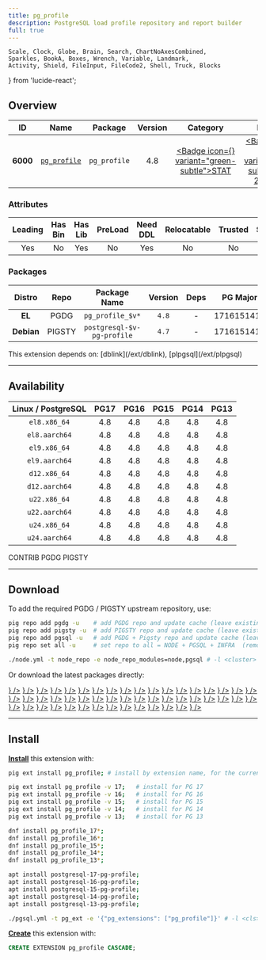 ```yaml
---
title: pg_profile
description: PostgreSQL load profile repository and report builder
full: true
---
```


    Scale, Clock, Globe, Brain, Search, ChartNoAxesCombined,
    Sparkles, BookA, Boxes, Wrench, Variable, Landmark,
    Activity, Shield, FileInput, FileCode2, Shell, Truck, Blocks
} from 'lucide-react';

## Overview

| <TooltipIconButton tooltip="Extension unique identifier" side="top">ID</TooltipIconButton> | <TooltipIconButton tooltip="Extension name" side="top">Name</TooltipIconButton> | <TooltipIconButton tooltip="Package name for installation" side="top">Package</TooltipIconButton> | <TooltipIconButton tooltip="Latest available extension version" side="top">Version</TooltipIconButton> | <TooltipIconButton tooltip="Extension category" side="top">Category</TooltipIconButton> | <TooltipIconButton tooltip="Open source license" side="top">License</TooltipIconButton> | <TooltipIconButton tooltip="Programming language" side="top">Lang</TooltipIconButton> |
|:--------:|:--------:|:----------:|:--------------:|:---------------------------------------:|:------------------------------------------------------:|:----:|
| **6000** | [`pg_profile`](https://github.com/zubkov-andrei/pg_profile) | `pg_profile` | 4.8 | <a href="/ext/stat" className="no-underline"><Badge icon={<Activity />} variant="green-subtle">STAT</Badge></a> | <a href="/ext/list/license#bsd-2-clause" className="no-underline"><Badge icon={<Scale />} variant="blue-subtle">BSD 2-Clause</Badge></a> | <a href="/ext/list/lang#c"><Badge icon={<FileCode2 />} variant="blue-subtle">C</Badge></a> |

### Attributes

| <TooltipIconButton tooltip="The Primary Leading extension in the Package" side="top">Leading</TooltipIconButton> | <TooltipIconButton tooltip="Contains binary utils" side="top">Has Bin</TooltipIconButton> | <TooltipIconButton tooltip="Contains .so shared library files" side="top">Has Lib</TooltipIconButton> | <TooltipIconButton tooltip="Requires preloading via shared_preload_libraries" side="top">PreLoad</TooltipIconButton> | <TooltipIconButton tooltip="Requires CREATE EXTENSION DDL command" side="top">Need DDL</TooltipIconButton> | <TooltipIconButton tooltip="Can be installed in any schema" side="top">Relocatable</TooltipIconButton> | <TooltipIconButton tooltip="Can be created by non-superuser" side="top">Trusted</TooltipIconButton> | <TooltipIconButton tooltip="Schemas used by this extension" side="top">Schemas</TooltipIconButton> |
|:-------:|:-------:|:-------:|:-------:|:--------:|:-----------:|:-------:|:-------:|
| Yes | No | Yes | No | Yes | No | No | - |

### Packages

| <TooltipIconButton tooltip="Linux distribution family, EL or Debian" side="top">Distro</TooltipIconButton> | <TooltipIconButton tooltip="Package repository" side="top">Repo</TooltipIconButton> | <TooltipIconButton tooltip="The RPM/DEB Package Name Pattern (replace $v with real pg major)" side="top">Package Name</TooltipIconButton> | <TooltipIconButton tooltip="Latest package version" side="top">Version</TooltipIconButton> | <TooltipIconButton tooltip="RPM/DEB Package dependencies" side="top">Deps</TooltipIconButton> | <TooltipIconButton tooltip="Available in these PostgreSQL Major Versions" side="top">PG Major</TooltipIconButton> |
|:----------:|:--------:|:------------------------:|:-----------:|:------------:|:------------------:|
|   **EL**   | <Badge variant="blue-subtle"><span className="font-bold">PGDG</span></Badge> | `pg_profile_$v*` | `4.8` | - | <Badge variant="green-subtle">17</Badge><Badge variant="green-subtle">16</Badge><Badge variant="green-subtle">15</Badge><Badge variant="green-subtle">14</Badge><Badge variant="green-subtle">13</Badge> |
| **Debian** | <Badge variant="amber-subtle"><span className="font-bold">PIGSTY</span></Badge> | `postgresql-$v-pg-profile` | `4.7` | - | <Badge variant="green-subtle">17</Badge><Badge variant="green-subtle">16</Badge><Badge variant="green-subtle">15</Badge><Badge variant="green-subtle">14</Badge><Badge variant="green-subtle">13</Badge> |


<Callout title="Dependencies" type="warn">
    This extension depends on: [dblink](/ext/dblink), [plpgsql](/ext/plpgsql)
</Callout>


------

## Availability

| <TooltipIconButton tooltip="Linux Distro Arch / PostgreSQL Major Version" side="top">Linux / PostgreSQL </TooltipIconButton> | **PG17** | **PG16** | **PG15** | **PG14** | **PG13** |
|:-----:|:-----:|:-----:|:-----:|:-----:|:-----:|
| `el8.x86_64` | <Badge variant="blue-subtle">4.8</Badge> | <Badge variant="blue-subtle">4.8</Badge> | <Badge variant="blue-subtle">4.8</Badge> | <Badge variant="blue-subtle">4.8</Badge> | <Badge variant="blue-subtle">4.8</Badge> |
| `el8.aarch64` | <Badge variant="blue-subtle">4.8</Badge> | <Badge variant="blue-subtle">4.8</Badge> | <Badge variant="blue-subtle">4.8</Badge> | <Badge variant="blue-subtle">4.8</Badge> | <Badge variant="blue-subtle">4.8</Badge> |
| `el9.x86_64` | <Badge variant="blue-subtle">4.8</Badge> | <Badge variant="blue-subtle">4.8</Badge> | <Badge variant="blue-subtle">4.8</Badge> | <Badge variant="blue-subtle">4.8</Badge> | <Badge variant="blue-subtle">4.8</Badge> |
| `el9.aarch64` | <Badge variant="blue-subtle">4.8</Badge> | <Badge variant="blue-subtle">4.8</Badge> | <Badge variant="blue-subtle">4.8</Badge> | <Badge variant="blue-subtle">4.8</Badge> | <Badge variant="blue-subtle">4.8</Badge> |
| `d12.x86_64` | <Badge variant="amber-subtle">4.8</Badge> | <Badge variant="amber-subtle">4.8</Badge> | <Badge variant="amber-subtle">4.8</Badge> | <Badge variant="amber-subtle">4.8</Badge> | <Badge variant="amber-subtle">4.8</Badge> |
| `d12.aarch64` | <Badge variant="amber-subtle">4.8</Badge> | <Badge variant="amber-subtle">4.8</Badge> | <Badge variant="amber-subtle">4.8</Badge> | <Badge variant="amber-subtle">4.8</Badge> | <Badge variant="amber-subtle">4.8</Badge> |
| `u22.x86_64` | <Badge variant="amber-subtle">4.8</Badge> | <Badge variant="amber-subtle">4.8</Badge> | <Badge variant="amber-subtle">4.8</Badge> | <Badge variant="amber-subtle">4.8</Badge> | <Badge variant="amber-subtle">4.8</Badge> |
| `u22.aarch64` | <Badge variant="amber-subtle">4.8</Badge> | <Badge variant="amber-subtle">4.8</Badge> | <Badge variant="amber-subtle">4.8</Badge> | <Badge variant="amber-subtle">4.8</Badge> | <Badge variant="amber-subtle">4.8</Badge> |
| `u24.x86_64` | <Badge variant="amber-subtle">4.8</Badge> | <Badge variant="amber-subtle">4.8</Badge> | <Badge variant="amber-subtle">4.8</Badge> | <Badge variant="amber-subtle">4.8</Badge> | <Badge variant="amber-subtle">4.8</Badge> |
| `u24.aarch64` | <Badge variant="amber-subtle">4.8</Badge> | <Badge variant="amber-subtle">4.8</Badge> | <Badge variant="amber-subtle">4.8</Badge> | <Badge variant="amber-subtle">4.8</Badge> | <Badge variant="amber-subtle">4.8</Badge> |

<Badge variant="green-subtle"><span className="font-black">CONTRIB</span></Badge> <Badge variant="blue-subtle"><span className="font-black">PGDG</span></Badge> <Badge variant="amber-subtle"><span className="font-black">PIGSTY</span></Badge>

------

## Download

To add the required PGDG / PIGSTY upstream repository, use:

```bash tab="pig"
pig repo add pgdg -u    # add PGDG repo and update cache (leave existing repos)
pig repo add pigsty -u  # add PIGSTY repo and update cache (leave existing repos)
pig repo add pgsql -u   # add PGDG + Pigsty repo and update cache (leave existing repos)
pig repo set all -u     # set repo to all = NODE + PGSQL + INFRA  (remove existing repos)
```
```bash tab="pigsty"
./node.yml -t node_repo -e node_repo_modules=node,pgsql # -l <cluster>
```

Or download the latest packages directly:

<Files>
    <Folder name="el8.x86_64">
        <a href="https://download.postgresql.org/pub/repos/yum/17/redhat/rhel-8-x86_64/pg_profile_17-4.8-1PGDG.rhel8.noarch.rpm"><File name="pg_profile_17-4.8-1PGDG.rhel8.noarch.rpm" icon={<Package className="text-emerald-500" />} /></a>
        <a href="https://download.postgresql.org/pub/repos/yum/16/redhat/rhel-8-x86_64/pg_profile_16-4.8-1PGDG.rhel8.noarch.rpm"><File name="pg_profile_16-4.8-1PGDG.rhel8.noarch.rpm" icon={<Package className="text-emerald-500" />} /></a>
        <a href="https://download.postgresql.org/pub/repos/yum/15/redhat/rhel-8-x86_64/pg_profile_15-4.8-1PGDG.rhel8.noarch.rpm"><File name="pg_profile_15-4.8-1PGDG.rhel8.noarch.rpm" icon={<Package className="text-emerald-500" />} /></a>
        <a href="https://download.postgresql.org/pub/repos/yum/14/redhat/rhel-8-x86_64/pg_profile_14-4.8-1PGDG.rhel8.noarch.rpm"><File name="pg_profile_14-4.8-1PGDG.rhel8.noarch.rpm" icon={<Package className="text-emerald-500" />} /></a>
        <a href="https://download.postgresql.org/pub/repos/yum/13/redhat/rhel-8-x86_64/pg_profile_13-4.8-1PGDG.rhel8.noarch.rpm"><File name="pg_profile_13-4.8-1PGDG.rhel8.noarch.rpm" icon={<Package className="text-emerald-500" />} /></a>
    </Folder>
    <Folder name="el8.aarch64">
        <a href="https://download.postgresql.org/pub/repos/yum/17/redhat/rhel-8-aarch64/pg_profile_17-4.8-1PGDG.rhel8.noarch.rpm"><File name="pg_profile_17-4.8-1PGDG.rhel8.noarch.rpm" icon={<Package className="text-orange-500" />} /></a>
        <a href="https://download.postgresql.org/pub/repos/yum/16/redhat/rhel-8-aarch64/pg_profile_16-4.8-1PGDG.rhel8.noarch.rpm"><File name="pg_profile_16-4.8-1PGDG.rhel8.noarch.rpm" icon={<Package className="text-orange-500" />} /></a>
        <a href="https://download.postgresql.org/pub/repos/yum/15/redhat/rhel-8-aarch64/pg_profile_15-4.8-1PGDG.rhel8.noarch.rpm"><File name="pg_profile_15-4.8-1PGDG.rhel8.noarch.rpm" icon={<Package className="text-orange-500" />} /></a>
        <a href="https://download.postgresql.org/pub/repos/yum/14/redhat/rhel-8-aarch64/pg_profile_14-4.8-1PGDG.rhel8.noarch.rpm"><File name="pg_profile_14-4.8-1PGDG.rhel8.noarch.rpm" icon={<Package className="text-orange-500" />} /></a>
        <a href="https://download.postgresql.org/pub/repos/yum/13/redhat/rhel-8-aarch64/pg_profile_13-4.8-1PGDG.rhel8.noarch.rpm"><File name="pg_profile_13-4.8-1PGDG.rhel8.noarch.rpm" icon={<Package className="text-orange-500" />} /></a>
    </Folder>
    <Folder name="el9.x86_64">
        <a href="https://download.postgresql.org/pub/repos/yum/17/redhat/rhel-9-x86_64/pg_profile_17-4.8-1PGDG.rhel9.noarch.rpm"><File name="pg_profile_17-4.8-1PGDG.rhel9.noarch.rpm" icon={<Package className="text-emerald-500" />} /></a>
        <a href="https://download.postgresql.org/pub/repos/yum/16/redhat/rhel-9-x86_64/pg_profile_16-4.8-1PGDG.rhel9.noarch.rpm"><File name="pg_profile_16-4.8-1PGDG.rhel9.noarch.rpm" icon={<Package className="text-emerald-500" />} /></a>
        <a href="https://download.postgresql.org/pub/repos/yum/15/redhat/rhel-9-x86_64/pg_profile_15-4.8-1PGDG.rhel9.noarch.rpm"><File name="pg_profile_15-4.8-1PGDG.rhel9.noarch.rpm" icon={<Package className="text-emerald-500" />} /></a>
        <a href="https://download.postgresql.org/pub/repos/yum/14/redhat/rhel-9-x86_64/pg_profile_14-4.8-1PGDG.rhel9.noarch.rpm"><File name="pg_profile_14-4.8-1PGDG.rhel9.noarch.rpm" icon={<Package className="text-emerald-500" />} /></a>
        <a href="https://download.postgresql.org/pub/repos/yum/13/redhat/rhel-9-x86_64/pg_profile_13-4.8-1PGDG.rhel9.noarch.rpm"><File name="pg_profile_13-4.8-1PGDG.rhel9.noarch.rpm" icon={<Package className="text-emerald-500" />} /></a>
    </Folder>
    <Folder name="el9.aarch64">
        <a href="https://download.postgresql.org/pub/repos/yum/17/redhat/rhel-9-aarch64/pg_profile_17-4.8-1PGDG.rhel9.noarch.rpm"><File name="pg_profile_17-4.8-1PGDG.rhel9.noarch.rpm" icon={<Package className="text-orange-500" />} /></a>
        <a href="https://download.postgresql.org/pub/repos/yum/16/redhat/rhel-9-aarch64/pg_profile_16-4.8-1PGDG.rhel9.noarch.rpm"><File name="pg_profile_16-4.8-1PGDG.rhel9.noarch.rpm" icon={<Package className="text-orange-500" />} /></a>
        <a href="https://download.postgresql.org/pub/repos/yum/15/redhat/rhel-9-aarch64/pg_profile_15-4.8-1PGDG.rhel9.noarch.rpm"><File name="pg_profile_15-4.8-1PGDG.rhel9.noarch.rpm" icon={<Package className="text-orange-500" />} /></a>
        <a href="https://download.postgresql.org/pub/repos/yum/14/redhat/rhel-9-aarch64/pg_profile_14-4.8-1PGDG.rhel9.noarch.rpm"><File name="pg_profile_14-4.8-1PGDG.rhel9.noarch.rpm" icon={<Package className="text-orange-500" />} /></a>
        <a href="https://download.postgresql.org/pub/repos/yum/13/redhat/rhel-9-aarch64/pg_profile_13-4.8-1PGDG.rhel9.noarch.rpm"><File name="pg_profile_13-4.8-1PGDG.rhel9.noarch.rpm" icon={<Package className="text-orange-500" />} /></a>
    </Folder>
    <Folder name="d12.x86_64">
        <a href="https://repo.pigsty.io/apt/pgsql/bookworm/pool/main/p/pg-profile/postgresql-17-pg-profile_4.8-1PIGSTY~bookworm_amd64.deb"><File name="postgresql-17-pg-profile_4.8-1PIGSTY~bookworm_amd64.deb" icon={<Box className="text-emerald-500" />} /></a>
        <a href="https://repo.pigsty.io/apt/pgsql/bookworm/pool/main/p/pg-profile/postgresql-16-pg-profile_4.8-1PIGSTY~bookworm_amd64.deb"><File name="postgresql-16-pg-profile_4.8-1PIGSTY~bookworm_amd64.deb" icon={<Box className="text-emerald-500" />} /></a>
        <a href="https://repo.pigsty.io/apt/pgsql/bookworm/pool/main/p/pg-profile/postgresql-15-pg-profile_4.8-1PIGSTY~bookworm_amd64.deb"><File name="postgresql-15-pg-profile_4.8-1PIGSTY~bookworm_amd64.deb" icon={<Box className="text-emerald-500" />} /></a>
        <a href="https://repo.pigsty.io/apt/pgsql/bookworm/pool/main/p/pg-profile/postgresql-14-pg-profile_4.8-1PIGSTY~bookworm_amd64.deb"><File name="postgresql-14-pg-profile_4.8-1PIGSTY~bookworm_amd64.deb" icon={<Box className="text-emerald-500" />} /></a>
        <a href="https://repo.pigsty.io/apt/pgsql/bookworm/pool/main/p/pg-profile/postgresql-13-pg-profile_4.8-1PIGSTY~bookworm_amd64.deb"><File name="postgresql-13-pg-profile_4.8-1PIGSTY~bookworm_amd64.deb" icon={<Box className="text-emerald-500" />} /></a>
    </Folder>
    <Folder name="d12.aarch64">
        <a href="https://repo.pigsty.io/apt/pgsql/bookworm/pool/main/p/pg-profile/postgresql-17-pg-profile_4.8-1PIGSTY~bookworm_arm64.deb"><File name="postgresql-17-pg-profile_4.8-1PIGSTY~bookworm_arm64.deb" icon={<Box className="text-orange-500" />} /></a>
        <a href="https://repo.pigsty.io/apt/pgsql/bookworm/pool/main/p/pg-profile/postgresql-16-pg-profile_4.8-1PIGSTY~bookworm_arm64.deb"><File name="postgresql-16-pg-profile_4.8-1PIGSTY~bookworm_arm64.deb" icon={<Box className="text-orange-500" />} /></a>
        <a href="https://repo.pigsty.io/apt/pgsql/bookworm/pool/main/p/pg-profile/postgresql-15-pg-profile_4.8-1PIGSTY~bookworm_arm64.deb"><File name="postgresql-15-pg-profile_4.8-1PIGSTY~bookworm_arm64.deb" icon={<Box className="text-orange-500" />} /></a>
        <a href="https://repo.pigsty.io/apt/pgsql/bookworm/pool/main/p/pg-profile/postgresql-14-pg-profile_4.8-1PIGSTY~bookworm_arm64.deb"><File name="postgresql-14-pg-profile_4.8-1PIGSTY~bookworm_arm64.deb" icon={<Box className="text-orange-500" />} /></a>
        <a href="https://repo.pigsty.io/apt/pgsql/bookworm/pool/main/p/pg-profile/postgresql-13-pg-profile_4.8-1PIGSTY~bookworm_arm64.deb"><File name="postgresql-13-pg-profile_4.8-1PIGSTY~bookworm_arm64.deb" icon={<Box className="text-orange-500" />} /></a>
    </Folder>
    <Folder name="u22.x86_64">
        <a href="https://repo.pigsty.io/apt/pgsql/jammy/pool/main/p/pg-profile/postgresql-17-pg-profile_4.8-1PIGSTY~jammy_amd64.deb"><File name="postgresql-17-pg-profile_4.8-1PIGSTY~jammy_amd64.deb" icon={<Box className="text-emerald-500" />} /></a>
        <a href="https://repo.pigsty.io/apt/pgsql/jammy/pool/main/p/pg-profile/postgresql-16-pg-profile_4.8-1PIGSTY~jammy_amd64.deb"><File name="postgresql-16-pg-profile_4.8-1PIGSTY~jammy_amd64.deb" icon={<Box className="text-emerald-500" />} /></a>
        <a href="https://repo.pigsty.io/apt/pgsql/jammy/pool/main/p/pg-profile/postgresql-15-pg-profile_4.8-1PIGSTY~jammy_amd64.deb"><File name="postgresql-15-pg-profile_4.8-1PIGSTY~jammy_amd64.deb" icon={<Box className="text-emerald-500" />} /></a>
        <a href="https://repo.pigsty.io/apt/pgsql/jammy/pool/main/p/pg-profile/postgresql-14-pg-profile_4.8-1PIGSTY~jammy_amd64.deb"><File name="postgresql-14-pg-profile_4.8-1PIGSTY~jammy_amd64.deb" icon={<Box className="text-emerald-500" />} /></a>
        <a href="https://repo.pigsty.io/apt/pgsql/jammy/pool/main/p/pg-profile/postgresql-13-pg-profile_4.8-1PIGSTY~jammy_amd64.deb"><File name="postgresql-13-pg-profile_4.8-1PIGSTY~jammy_amd64.deb" icon={<Box className="text-emerald-500" />} /></a>
    </Folder>
    <Folder name="u22.aarch64">
        <a href="https://repo.pigsty.io/apt/pgsql/jammy/pool/main/p/pg-profile/postgresql-17-pg-profile_4.8-1PIGSTY~jammy_arm64.deb"><File name="postgresql-17-pg-profile_4.8-1PIGSTY~jammy_arm64.deb" icon={<Box className="text-orange-500" />} /></a>
        <a href="https://repo.pigsty.io/apt/pgsql/jammy/pool/main/p/pg-profile/postgresql-16-pg-profile_4.8-1PIGSTY~jammy_arm64.deb"><File name="postgresql-16-pg-profile_4.8-1PIGSTY~jammy_arm64.deb" icon={<Box className="text-orange-500" />} /></a>
        <a href="https://repo.pigsty.io/apt/pgsql/jammy/pool/main/p/pg-profile/postgresql-15-pg-profile_4.8-1PIGSTY~jammy_arm64.deb"><File name="postgresql-15-pg-profile_4.8-1PIGSTY~jammy_arm64.deb" icon={<Box className="text-orange-500" />} /></a>
        <a href="https://repo.pigsty.io/apt/pgsql/jammy/pool/main/p/pg-profile/postgresql-14-pg-profile_4.8-1PIGSTY~jammy_arm64.deb"><File name="postgresql-14-pg-profile_4.8-1PIGSTY~jammy_arm64.deb" icon={<Box className="text-orange-500" />} /></a>
        <a href="https://repo.pigsty.io/apt/pgsql/jammy/pool/main/p/pg-profile/postgresql-13-pg-profile_4.8-1PIGSTY~jammy_arm64.deb"><File name="postgresql-13-pg-profile_4.8-1PIGSTY~jammy_arm64.deb" icon={<Box className="text-orange-500" />} /></a>
    </Folder>
    <Folder name="u24.x86_64">
        <a href="https://repo.pigsty.io/apt/pgsql/noble/pool/main/p/pg-profile/postgresql-17-pg-profile_4.8-1PIGSTY~noble_amd64.deb"><File name="postgresql-17-pg-profile_4.8-1PIGSTY~noble_amd64.deb" icon={<Box className="text-emerald-500" />} /></a>
        <a href="https://repo.pigsty.io/apt/pgsql/noble/pool/main/p/pg-profile/postgresql-16-pg-profile_4.8-1PIGSTY~noble_amd64.deb"><File name="postgresql-16-pg-profile_4.8-1PIGSTY~noble_amd64.deb" icon={<Box className="text-emerald-500" />} /></a>
        <a href="https://repo.pigsty.io/apt/pgsql/noble/pool/main/p/pg-profile/postgresql-15-pg-profile_4.8-1PIGSTY~noble_amd64.deb"><File name="postgresql-15-pg-profile_4.8-1PIGSTY~noble_amd64.deb" icon={<Box className="text-emerald-500" />} /></a>
        <a href="https://repo.pigsty.io/apt/pgsql/noble/pool/main/p/pg-profile/postgresql-14-pg-profile_4.8-1PIGSTY~noble_amd64.deb"><File name="postgresql-14-pg-profile_4.8-1PIGSTY~noble_amd64.deb" icon={<Box className="text-emerald-500" />} /></a>
        <a href="https://repo.pigsty.io/apt/pgsql/noble/pool/main/p/pg-profile/postgresql-13-pg-profile_4.8-1PIGSTY~noble_amd64.deb"><File name="postgresql-13-pg-profile_4.8-1PIGSTY~noble_amd64.deb" icon={<Box className="text-emerald-500" />} /></a>
    </Folder>
    <Folder name="u24.aarch64">
        <a href="https://repo.pigsty.io/apt/pgsql/noble/pool/main/p/pg-profile/postgresql-17-pg-profile_4.8-1PIGSTY~noble_arm64.deb"><File name="postgresql-17-pg-profile_4.8-1PIGSTY~noble_arm64.deb" icon={<Box className="text-orange-500" />} /></a>
        <a href="https://repo.pigsty.io/apt/pgsql/noble/pool/main/p/pg-profile/postgresql-16-pg-profile_4.8-1PIGSTY~noble_arm64.deb"><File name="postgresql-16-pg-profile_4.8-1PIGSTY~noble_arm64.deb" icon={<Box className="text-orange-500" />} /></a>
        <a href="https://repo.pigsty.io/apt/pgsql/noble/pool/main/p/pg-profile/postgresql-15-pg-profile_4.8-1PIGSTY~noble_arm64.deb"><File name="postgresql-15-pg-profile_4.8-1PIGSTY~noble_arm64.deb" icon={<Box className="text-orange-500" />} /></a>
        <a href="https://repo.pigsty.io/apt/pgsql/noble/pool/main/p/pg-profile/postgresql-14-pg-profile_4.8-1PIGSTY~noble_arm64.deb"><File name="postgresql-14-pg-profile_4.8-1PIGSTY~noble_arm64.deb" icon={<Box className="text-orange-500" />} /></a>
        <a href="https://repo.pigsty.io/apt/pgsql/noble/pool/main/p/pg-profile/postgresql-13-pg-profile_4.8-1PIGSTY~noble_arm64.deb"><File name="postgresql-13-pg-profile_4.8-1PIGSTY~noble_arm64.deb" icon={<Box className="text-orange-500" />} /></a>
    </Folder>
</Files>

------

## Install

[**Install**](/docs/pgsql/extension/install) this extension with:

```bash tab="pig"
pig ext install pg_profile; # install by extension name, for the current active PG version

pig ext install pg_profile -v 17;   # install for PG 17
pig ext install pg_profile -v 16;   # install for PG 16
pig ext install pg_profile -v 15;   # install for PG 15
pig ext install pg_profile -v 14;   # install for PG 14
pig ext install pg_profile -v 13;   # install for PG 13
```
```bash tab="yum" 
dnf install pg_profile_17*;
dnf install pg_profile_16*;
dnf install pg_profile_15*;
dnf install pg_profile_14*;
dnf install pg_profile_13*;
```
```bash tab="apt" 
apt install postgresql-17-pg-profile;
apt install postgresql-16-pg-profile;
apt install postgresql-15-pg-profile;
apt install postgresql-14-pg-profile;
apt install postgresql-13-pg-profile;
```
```bash tab="ansible"
./pgsql.yml -t pg_ext -e '{"pg_extensions": ["pg_profile"]}' # -l <cls>
```

[**Create**](/docs/pgsql/extension/create) this extension with:

```sql
CREATE EXTENSION pg_profile CASCADE;
```


